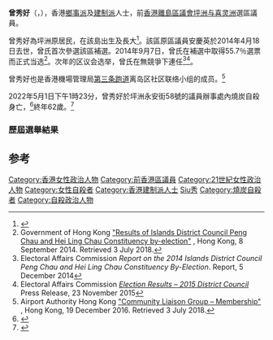 {{Infobox Politician
|honorific-prefix =
|name = 曾秀好
|native_name = Josephine Tsang Sau-ho
|native_name_lang = en
|image = Josephine Tsang Sau-ho.jpg
|imagesize = 
|caption = 
|constituency = [[坪洲及喜靈洲|坪洲及喜靈洲]]
|office = [[離島區議會|離島區議會]]議員
|term_start = 2014年9月8日
|term_end = {{box|2022年5月1日}}
|predecessor = [[安慶英|安慶英]]
|successor = （懸空）
|birth_date = 1960年
|birth_place = {{HKG-1959}}[[坪洲|坪洲]]
|death_date = {{dda|2022|5|1|1960|0|0}}
|death_place = {{HKG}}[[坪洲|坪洲]]永安街58號
|nationality = {{CNHK}}
|party = [[無黨籍|獨立]]
|residence =
|alma_mater = 
|occupation = 保安經理
|profession = 
|spouse = 
}}

'''曾秀好'''（{{lang-en|Josephine Tsang Sau-ho}}，{{bd|1960年||2022年|5月1日|catIdx=Tsang}}），香港[[鄉事派|鄉事派]]及[[建制派_(香港)|建制派]]人士，前[[香港|香港]][[離島區議會|離島區議會]][[坪洲及喜靈洲|坪洲与喜灵洲]]選區議員。

曾秀好為坪洲原居民，在該島出生及長大<ref>{{Cite news|title=區議員曾秀好疑財困燒炭亡|url=https://std.stheadline.com/daily/article/2459621/%E6%97%A5%E5%A0%B1-%E6%B8%AF%E8%81%9E-%E5%8D%80%E8%AD%B0%E5%93%A1%E6%9B%BE%E7%A7%80%E5%A5%BD%E7%96%91%E8%B2%A1%E5%9B%B0%E7%87%92%E7%82%AD%E4%BA%A1|accessdate=2022-05-01|date=2022-05-02|newspaper=星島日報|archive-date= |archive-url= |dead-url=no }}</ref>。該區原區議員安慶英於2014年4月18日去世，曾氏首次參選該區補選。2014年9月7日，曾氏在補選中取得55.7％選票而正式当选<ref>Government of Hong Kong [http://www.info.gov.hk/gia/general/201409/08/P201409080026.htm "Results of Islands District Council Peng Chau and Hei Ling Chau Constituency by-election"] {{Wayback|url=http://www.info.gov.hk/gia/general/201409/08/P201409080026.htm |date=20190901173156 }}, Hong Kong, 8 September 2014. Retrieved 3 July 2018.</ref>。次年的区议会选举，曾氏在無競爭下連任<ref>Electoral Affairs Commission ''Report on the 2014 Islands District Council Peng Chau and Hei Ling Chau Constituency By-Election''. Report, 5 December 2014</ref><ref>Electoral Affairs Commission [https://www.elections.gov.hk/dc2015/eng/results_islands.html?1530579646414 ''Election Results – 2015 District Council''] {{Wayback|url=https://www.elections.gov.hk/dc2015/eng/results_islands.html?1530579646414 |date=20180703050627 }} Press Release, 23 November 2015</ref>。

曾秀好也是香港機場管理局[[香港國際機場2030規劃大綱|第三条跑道]]离岛区社区联络小组的成员。<ref>Airport Authority Hong Kong [http://env.threerunwaysystem.com/en/clg.html "Community Liaison Group – Membership"] {{Wayback|url=http://env.threerunwaysystem.com/en/clg.html |date=20200220122353 }}, Hong Kong, 19 December 2016. Retrieved 3 July 2018.</ref>

2022年5月1日下午1時23分，曾秀好於坪洲永安街58號的議員辦事處內燒炭自殺身亡，<ref>{{Cite news|author1=黃偉民|title=離島區區議員曾秀好　坪洲辦公室燒炭身亡|url=https://www.hk01.com/%E7%AA%81%E7%99%BC/765468/%E9%9B%A2%E5%B3%B6%E5%8D%80%E5%8D%80%E8%AD%B0%E5%93%A1%E6%9B%BE%E7%A7%80%E5%A5%BD-%E5%9D%AA%E6%B4%B2%E8%BE%A6%E5%85%AC%E5%AE%A4%E7%87%92%E7%82%AD%E8%BA%AB%E4%BA%A1|accessdate=2022-05-01|date=2022-05-01|work=香港01|archive-date=2022-05-24|archive-url=https://web.archive.org/web/20220524025451/https://www.hk01.com/%E7%AA%81%E7%99%BC/765468/%E9%9B%A2%E5%B3%B6%E5%8D%80%E5%8D%80%E8%AD%B0%E5%93%A1%E6%9B%BE%E7%A7%80%E5%A5%BD-%E5%9D%AA%E6%B4%B2%E8%BE%A6%E5%85%AC%E5%AE%A4%E7%87%92%E7%82%AD%E8%BA%AB%E4%BA%A1|dead-url=no}}</ref>終年62歲。<ref>{{Cite news|author1=袁澍|title=【珍愛生命】坪洲女子燒炭輕生　消息：死者是區議員曾秀好|url=https://topick.hket.com/article/3242564/%E3%80%90%E7%8F%8D%E6%84%9B%E7%94%9F%E5%91%BD%E3%80%91%E5%9D%AA%E6%B4%B2%E5%A5%B3%E5%AD%90%E7%87%92%E7%82%AD%E8%BC%95%E7%94%9F%E3%80%80%E6%B6%88%E6%81%AF%EF%BC%9A%E6%AD%BB%E8%80%85%E6%98%AF%E5%8D%80%E8%AD%B0%E5%93%A1%E6%9B%BE%E7%A7%80%E5%A5%BD|accessdate=2022-05-01|date=2022-05-01|newspaper=香港經濟日報|archive-date=2022-05-18|archive-url=https://web.archive.org/web/20220518202417/https://topick.hket.com/article/3242564/%E3%80%90%E7%8F%8D%E6%84%9B%E7%94%9F%E5%91%BD%E3%80%91%E5%9D%AA%E6%B4%B2%E5%A5%B3%E5%AD%90%E7%87%92%E7%82%AD%E8%BC%95%E7%94%9F%E3%80%80%E6%B6%88%E6%81%AF%EF%BC%9A%E6%AD%BB%E8%80%85%E6%98%AF%E5%8D%80%E8%AD%B0%E5%93%A1%E6%9B%BE%E7%A7%80%E5%A5%BD|dead-url=no}}</ref>

=== 歷屆選舉結果 ===
{{Election box begin | title=[[2019年香港區議會選舉結果#離島區|2019年離島區議會選舉坪洲及喜靈洲選區]]}}
{{Election box candidate with party link
  |政黨   = 獨立
  |編號   = 1
  |候選人 = 徐逸朗
  |票數   = 1,093
  |百分比 = 42.17
  |增減   = 不適用
}}
{{Election box candidate with party link
  |政黨   = 無黨籍
  |編號   = 2
  |候選人 = '''曾秀好'''
  |票數   = '''1,499'''
  |百分比 = '''57.83'''
  |增減   = 不適用
  |當選   = 是
}}
{{Election box majority|
  |票數   = 406
  |百分比 = 15.66
  |增減   = 不適用
}}
{{Election box end}}

{{Election box begin | title=[[2015年香港區議會選舉結果#離島區|2015年離島區議會選舉坪洲及喜靈洲選區]]}}
{{Election box candidate with party link
  |政黨   = 無黨籍
  |候選人 = '''曾秀好'''
  |票數   = '''自動當選'''
  |百分比 = '''不適用'''
  |增減   = 不適用
  |當選   = yes
}}
{{Election box majority
  |票數    = 不適用
  |百分比  = 不適用
  |增減    = 不適用
}}
{{Election box end}}

{{Election box begin | title=[[香港特別行政區第4屆區議會補選#2014年離島區議會坪洲及喜靈洲選區補選|2014年離島區議會坪洲及喜靈洲選區補選]]}}
{{Election box candidate with party link
  |政黨   = 無黨籍
  |候選人 = '''曾秀好'''
  |票數   = '''1,249'''
  |百分比 = '''55.05'''
  |增減   = 不適用
  |當選   = 是
}}
{{Election box candidate with party link
  |政黨   = 無黨籍
  |候選人 = 黃志林
  |票數   = 697
  |百分比 = 29.90
  |增減   = 不適用
}}
{{Election box candidate with party link
  |政黨   = 民主黨
  |候選人 = 陳智連
  |票數   = 296
  |百分比 = 13.05
  |增減   = {{decrease}}3.57
}}
{{Election box majority|
  |票數   = 552
  |百分比 = 25.15
  |增減   = 不適用
}}
{{Election box end}}

== 参考 ==
{{Reflist}}{{S-Start}}
{{S-par}}
{{S-before|安慶英}}
{{S-title|[[離島區議會|離島區議會]]<br>{{small|[[坪洲及喜靈洲|坪洲及喜靈洲]]選區區議員}}|2014年9月8日—{{box|2022年5月1日}}}}
{{S-after|懸空}}
{{end}}

{{離島區議會議員 (2020-2023)}}
{{DEFAULTSORT:Tsang曾}}
[[Category:香港女性政治人物|Category:香港女性政治人物]]
[[Category:前香港區議員|Category:前香港區議員]]
[[Category:21世紀女性政治人物|Category:21世紀女性政治人物]]
[[Category:女性自殺者|Category:女性自殺者]]
[[Category:香港建制派人士|Category:香港建制派人士]]
[[Category:曾姓|Siu秀]]
[[Category:燒炭自殺者|Category:燒炭自殺者]]
[[Category:自殺政治人物|Category:自殺政治人物]]